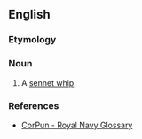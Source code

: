 ==English==

===Etymology===
{{rfe|perhaps from [[bum]]|lang=en}}

===Noun===
{{en-noun|bimmies}}

# A [[sennet whip]].

===References===
* [http://www.corpun.com/ukrnr7.htm CorPun - Royal Navy Glossary]